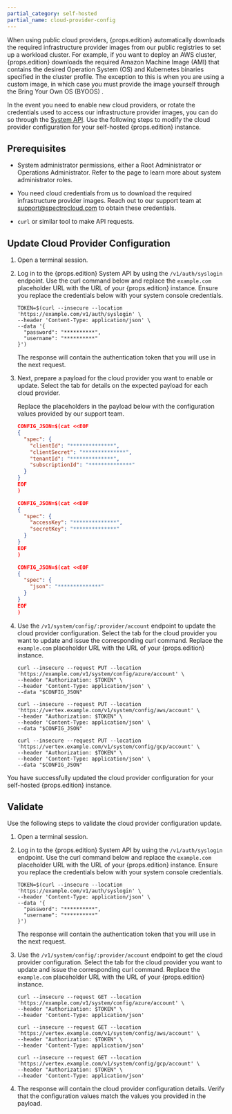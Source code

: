 ```yaml
---
partial_category: self-hosted
partial_name: cloud-provider-config
---
```




When using public cloud providers, {props.edition} automatically downloads the required infrastructure provider images from our public registries to set up a workload cluster. 
For example, if you want to deploy an AWS cluster, {props.edition} downloads the required Amazon Machine Image (AMI) that contains the desired Operation System (OS) and Kubernetes binaries specified in the cluster profile. 
The exception to this is when you are using a custom image, in which case you must provide the image yourself through the Bring Your Own OS (BYOOS) <VersionedLink text="workflow" url="/byoos/image-builder/"  />.

In the event you need to enable new cloud providers, or rotate the credentials used to access our infrastructure provider images, you can do so through the [System API](https://docs.spectrocloud.com/api/v1/system/).
Use the following steps to modify the cloud provider configuration for your self-hosted {props.edition} instance.

## Prerequisites

- System administrator permissions, either a Root Administrator or Operations Administrator. Refer to the 
  <PaletteVertexUrlMapper
     edition={props.edition}
     text="System Administrators"
     url="/system-management/account-management"
   /> page to learn more about system administrator roles.

- You need cloud credentials from us to download the required infrastructure provider images. Reach out to our support team at [support@spectrocloud.com](mailto:support@spectrocloud.com) to obtain these credentials.

- `curl` or similar tool to make API requests.

## Update Cloud Provider Configuration

1. Open a terminal session.


2. Log in to the {props.edition} System API by using the `/v1/auth/syslogin` endpoint. Use the curl command below and replace the `example.com` placeholder URL with the URL of your {props.edition} instance.
Ensure you replace the credentials below with your system console credentials.

    ```shell
    TOKEN=$(curl --insecure --location 'https://example.com/v1/auth/syslogin' \
    --header 'Content-Type: application/json' \
    --data '{
      "password": "**********",
      "username": "**********"
    }')
    ```

    The response will contain the authentication token that you will use in the next request.


3. Next, prepare a payload for the cloud provider you want to enable or update. Select the tab for details on the expected payload for each cloud provider.

     Replace the placeholders in the payload below with the configuration values provided by our support team.

      <!-- prettier-ignore -->

      <Tabs groupId="provider">
      <TabItem value="Azure" label="Azure">

     
        
      ```json
      CONFIG_JSON=$(cat <<EOF
      {
        "spec": {
          "clientId": "**************",
          "clientSecret": "**************",
          "tenantId": "**************",
          "subscriptionId": "**************"
        }
      }
      EOF
      )
      ```
      </TabItem>
      <TabItem value="AWS" label="AWS">

     
        
      ```json
      CONFIG_JSON=$(cat <<EOF
      {
        "spec": {
          "accessKey": "**************",
          "secretKey": "**************"
        }
      }
      EOF
      )
      ```
      </TabItem>
      <TabItem value="GCP" label="GCP">

     
        
      ```json
      CONFIG_JSON=$(cat <<EOF
      {
        "spec": {
          "json": "**************"
        }
      }
      EOF
      )
      ```
      </TabItem>

      </Tabs>

4. Use the `/v1/system/config/:provider/account` endpoint to update the cloud provider configuration. Select the tab for the cloud provider you want to update and issue the corresponding curl command. Replace the `example.com` placeholder URL with the URL of your {props.edition} instance.

    <!-- prettier-ignore -->

    <Tabs groupId="provider">
    <TabItem value="Azure" label="Azure">

    ```shell
    curl --insecure --request PUT --location 'https://example.com/v1/system/config/azure/account' \
    --header "Authorization: $TOKEN" \
    --header 'Content-Type: application/json' \
    --data "$CONFIG_JSON"
    ```
    </TabItem>
    <TabItem value="AWS" label="AWS">

    ```shell
    curl --insecure --request PUT --location 'https://vertex.example.com/v1/system/config/aws/account' \
    --header "Authorization: $TOKEN" \
    --header 'Content-Type: application/json' \
    --data "$CONFIG_JSON"
    ```
    </TabItem>
    <TabItem value="GCP" label="GCP">

    ```shell
    curl --insecure --request PUT --location 'https://vertex.example.com/v1/system/config/gcp/account' \
    --header "Authorization: $TOKEN" \
    --header 'Content-Type: application/json' \
    --data "$CONFIG_JSON"
    ```
    </TabItem>

    </Tabs>


You have successfully updated the cloud provider configuration for your self-hosted {props.edition} instance.


## Validate

Use the following steps to validate the cloud provider configuration update.

1. Open a terminal session.


2. Log in to the {props.edition} System API by using the `/v1/auth/syslogin` endpoint. Use the curl command below and replace the `example.com` placeholder URL with the URL of your {props.edition} instance.
Ensure you replace the credentials below with your system console credentials.

    ```shell
    TOKEN=$(curl --insecure --location 'https://example.com/v1/auth/syslogin' \
    --header 'Content-Type: application/json' \
    --data '{
      "password": "**********",
      "username": "**********"
    }')
    ```

    The response will contain the authentication token that you will use in the next request.

3.  Use the `/v1/system/config/:provider/account` endpoint to get the cloud provider configuration. Select the tab for the cloud provider you want to update and issue the corresponding curl command. Replace the `example.com` placeholder URL with the URL of your {props.edition} instance.

    <!-- prettier-ignore -->

    <Tabs groupId="provider">
    <TabItem value="Azure" label="Azure">

    ```shell
    curl --insecure --request GET --location 'https://example.com/v1/system/config/azure/account' \
    --header "Authorization: $TOKEN" \
    --header 'Content-Type: application/json'
    ```
    </TabItem>
    <TabItem value="AWS" label="AWS">

    ```shell
    curl --insecure --request GET --location 'https://vertex.example.com/v1/system/config/aws/account' \
    --header "Authorization: $TOKEN" \
    --header 'Content-Type: application/json'
    ```
    </TabItem>
    <TabItem value="GCP" label="GCP">

    ```shell
    curl --insecure --request GET --location 'https://vertex.example.com/v1/system/config/gcp/account' \
    --header "Authorization: $TOKEN" \
    --header 'Content-Type: application/json'
    ```
    </TabItem>

    </Tabs>

4. The response will contain the cloud provider configuration details. Verify that the configuration values match the values you provided in the payload.